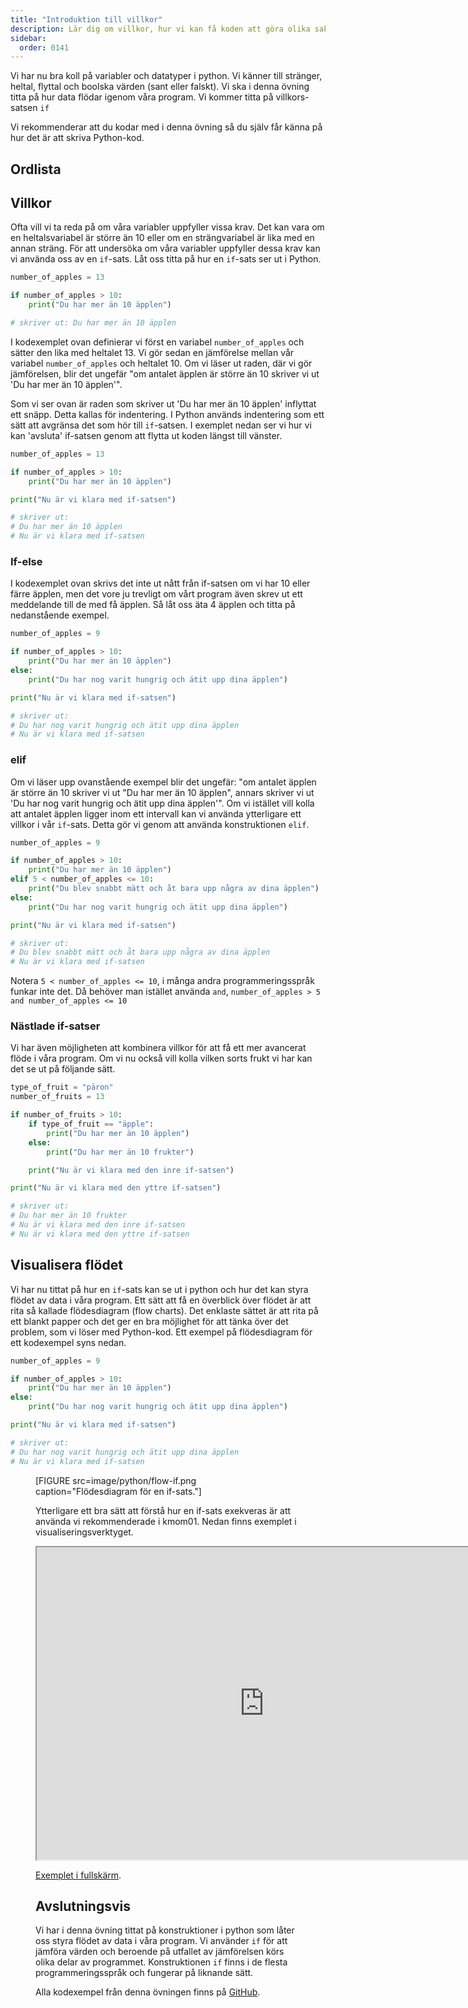 ```yaml
---
title: "Introduktion till villkor"
description: Lär dig om villkor, hur vi kan få koden att göra olika saker baserat på data.
sidebar:
  order: 0141
---
```





Vi har nu bra koll på variabler och datatyper i python. Vi känner till stränger, heltal, flyttal och boolska värden (sant eller falskt). Vi ska i denna övning titta på hur data flödar igenom våra program. Vi kommer titta på villkors-satsen `if`

Vi rekommenderar att du kodar med i denna övning så du själv får känna på hur det är att skriva Python-kod.

## Ordlista






## Villkor
Ofta vill vi ta reda på om våra variabler uppfyller vissa krav. Det kan vara om en heltalsvariabel är större än 10 eller om en strängvariabel är lika med en annan sträng. För att undersöka om våra variabler uppfyller dessa krav kan vi använda oss av en `if`-sats. Låt oss titta på hur en `if`-sats ser ut i Python.

```python
number_of_apples = 13

if number_of_apples > 10:
    print("Du har mer än 10 äpplen")

# skriver ut: Du har mer än 10 äpplen
```

I kodexemplet ovan definierar vi först en variabel `number_of_apples` och sätter den lika med heltalet 13. Vi gör sedan en jämförelse mellan vår variabel `number_of_apples` och heltalet 10. Om vi läser ut raden, där vi gör jämförelsen, blir det ungefär "om antalet äpplen är större än 10 skriver vi ut 'Du har mer än 10 äpplen'".

Som vi ser ovan är raden som skriver ut 'Du har mer än 10 äpplen' inflyttat ett snäpp. Detta kallas för indentering. I Python används indentering som ett sätt att avgränsa det som hör till `if`-satsen. I exemplet nedan ser vi hur vi kan 'avsluta' if-satsen genom att flytta ut koden längst till vänster.

```python
number_of_apples = 13

if number_of_apples > 10:
    print("Du har mer än 10 äpplen")

print("Nu är vi klara med if-satsen")

# skriver ut:
# Du har mer än 10 äpplen
# Nu är vi klara med if-satsen
```

### If-else

I kodexemplet ovan skrivs det inte ut nått från if-satsen om vi har 10 eller färre äpplen, men det vore ju trevligt om vårt program även skrev ut ett meddelande till de med få äpplen. Så låt oss äta 4 äpplen och titta på nedanstående exempel.

```python
number_of_apples = 9

if number_of_apples > 10:
    print("Du har mer än 10 äpplen")
else:
    print("Du har nog varit hungrig och ätit upp dina äpplen")

print("Nu är vi klara med if-satsen")

# skriver ut:
# Du har nog varit hungrig och ätit upp dina äpplen
# Nu är vi klara med if-satsen
```
### elif
Om vi läser upp ovanstående exempel blir det ungefär: "om antalet äpplen är större än 10 skriver vi ut "Du har mer än 10 äpplen", annars skriver vi ut 'Du har nog varit hungrig och ätit upp dina äpplen'". Om vi istället vill kolla att antalet äpplen ligger inom ett intervall kan vi använda ytterligare ett villkor i vår `if`-sats. Detta gör vi genom att använda konstruktionen `elif`.

```python
number_of_apples = 9

if number_of_apples > 10:
    print("Du har mer än 10 äpplen")
elif 5 < number_of_apples <= 10:
    print("Du blev snabbt mätt och åt bara upp några av dina äpplen")
else:
    print("Du har nog varit hungrig och ätit upp dina äpplen")

print("Nu är vi klara med if-satsen")

# skriver ut:
# Du blev snabbt mätt och åt bara upp några av dina äpplen
# Nu är vi klara med if-satsen
```

Notera `5 < number_of_apples <= 10`, i många andra programmeringsspråk funkar inte det. Då behöver man istället använda `and`, `number_of_apples > 5  and number_of_apples <= 10`

### Nästlade if-satser

Vi har även möjligheten att kombinera villkor för att få ett mer avancerat flöde i våra program. Om vi nu också vill kolla vilken sorts frukt vi har kan det se ut på följande sätt.

```python
type_of_fruit = "päron"
number_of_fruits = 13

if number_of_fruits > 10:
    if type_of_fruit == "äpple":
        print("Du har mer än 10 äpplen")
    else:
        print("Du har mer än 10 frukter")

    print("Nu är vi klara med den inre if-satsen")

print("Nu är vi klara med den yttre if-satsen")

# skriver ut:
# Du har mer än 10 frukter
# Nu är vi klara med den inre if-satsen
# Nu är vi klara med den yttre if-satsen
```

## Visualisera flödet

Vi har nu tittat på hur en `if`-sats kan se ut i python och hur det kan styra flödet av data i våra program. Ett sätt att få en överblick över flödet är att rita så kallade flödesdiagram (flow charts). Det enklaste sättet är att rita på ett blankt papper och det ger en bra möjlighet för att tänka över det problem, som vi löser med Python-kod. Ett exempel på flödesdiagram för ett kodexempel syns nedan.

```python
number_of_apples = 9

if number_of_apples > 10:
    print("Du har mer än 10 äpplen")
else:
    print("Du har nog varit hungrig och ätit upp dina äpplen")

print("Nu är vi klara med if-satsen")

# skriver ut:
# Du har nog varit hungrig och ätit upp dina äpplen
# Nu är vi klara med if-satsen
```


<Figure
    src={flowIf}
    caption="Flödesdiagram för en if-sats."
    class="right"
/>

[FIGURE src=image/python/flow-if.png caption="Flödesdiagram för en if-sats."]

Ytterligare ett bra sätt att förstå hur en if-sats exekveras är att använda vi rekommenderade i kmom01. Nedan finns exemplet i visualiseringsverktyget.

<iframe width="727" style="height: 500px !important" frameborder="1" src="https://pythontutor.com/iframe-embed.html#code=number_of_apples%20%3D%209%0A%0Aif%20number_of_apples%20%3E%2010%3A%0A%20%20%20%20print%28%22Du%20har%20mer%20%C3%A4n%2010%20%C3%A4pplen%22%29%0Aelse%3A%0A%20%20%20%20print%28%22Du%20har%20nog%20varit%20hungrig%20och%20%C3%A4tit%20upp%20dina%20%C3%A4pplen%22%29%0A%0Aprint%28%22Nu%20%C3%A4r%20vi%20klara%20med%20if-satsen%22%29&codeDivHeight=400&codeDivWidth=350&cumulative=false&curInstr=0&heapPrimitives=nevernest&origin=opt-frontend.js&py=3&rawInputLstJSON=%5B%5D&textReferences=false"> </iframe>

<a href="https://www.pythontutor.com/visualize.html#code=number_of_apples%20%3D%209%0A%0Aif%20number_of_apples%20%3E%2010%3A%0A%20%20%20%20print%28%22Du%20har%20mer%20%C3%A4n%2010%20%C3%A4pplen%22%29%0Aelse%3A%0A%20%20%20%20print%28%22Du%20har%20nog%20varit%20hungrig%20och%20%C3%A4tit%20upp%20dina%20%C3%A4pplen%22%29%0A%0Aprint%28%22Nu%20%C3%A4r%20vi%20klara%20med%20if-satsen%22%29&cumulative=false&curInstr=0&heapPrimitives=nevernest&mode=display&origin=opt-frontend.js&py=3&rawInputLstJSON=%5B%5D&textReferences=false" target="_blank">Exemplet i fullskärm</a>.

<YouTube
    id="LfzF3frs3AY" 
    title="Andreas visar hur if-else exekveras."
/>




Avslutningsvis
--------------------------------------
Vi har i denna övning tittat på konstruktioner i python som låter oss styra flödet av data i våra program. Vi använder `if` för att jämföra värden och beroende på utfallet av jämförelsen körs olika delar av programmet. Konstruktionen `if` finns i de flesta programmeringsspråk och fungerar på liknande sätt.

Alla kodexempel från denna övningen finns på [GitHub](https://github.com/dbwebb-se/python/tree/master/example/flow).
